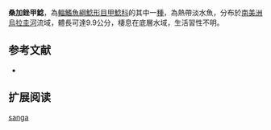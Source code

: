 {{Speciesbox
| name = 桑加銼甲鯰
| image =  
| image_width = 250px
| image_caption = 
| status = NE
| status_system = IUCN3.1
| genus = Rineloricaria
| species = sanga
| authority = [[Ghazzi|Ghazzi]], 2008
| synonyms = 
}}

'''桑加銼甲鯰'''，為[[輻鰭魚綱|輻鰭魚綱]][[鯰形目|鯰形目]][[甲鯰科|甲鯰科]]的其中一[[種|種]]，為熱帶淡水魚，分布於[[南美洲|南美洲]][[烏拉圭河|烏拉圭河]]流域，體長可達9.9公分，棲息在底層水域，生活習性不明。
==参考文献==
*{{FishBase_species|genus=Rineloricaria|species=sanga|year=2014|month=11}}

== 扩展阅读 ==
{{refbegin}}
{{wikispecies-inline|Rineloricaria sanga|桑加銼甲鯰}}
{{refend}}
{{Taxonbar|from=Q5413356}}

[[Category:銼甲鯰屬|sanga]]